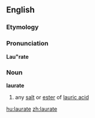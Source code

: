 ==English==

===Etymology===
{{L.}}

===Pronunciation===
'''Lau"rate'''

===Noun===
'''laurate'''

# {{chemistry}} any [[salt]] or [[ester]] of [[lauric acid]]

[[hu:laurate]]
[[zh:laurate]]